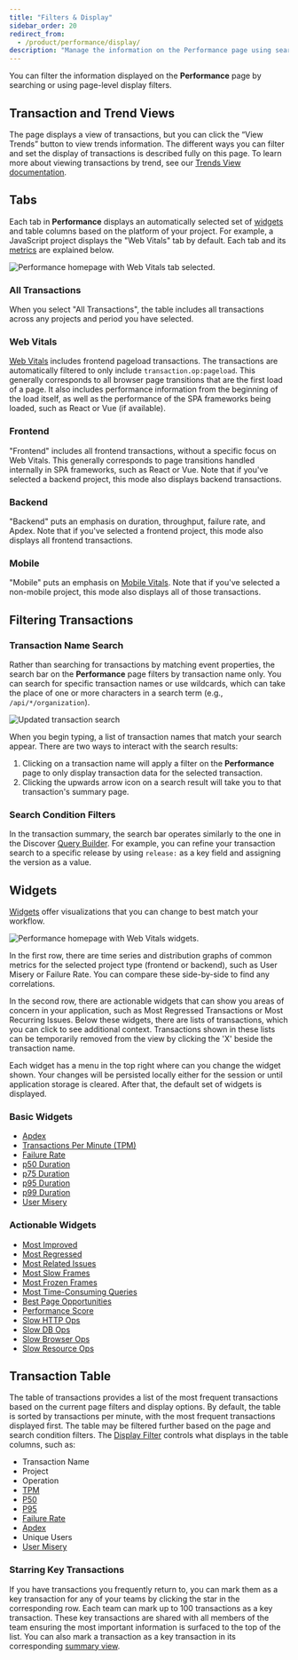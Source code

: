 ```yaml
---
title: "Filters & Display"
sidebar_order: 20
redirect_from:
  - /product/performance/display/
description: "Manage the information on the Performance page using search or page-level display filters to quickly identify performance issues."
---
```


You can filter the information displayed on the **Performance** page by searching or using page-level display filters.

## Transaction and Trend Views

The page displays a view of transactions, but you can click the “View Trends” button to view trends information. The different ways you can filter and set the display of transactions is described fully on this page. To learn more about viewing transactions by trend, see our [Trends View documentation](/product/performance/trends/).

## Tabs

Each tab in **Performance** displays an automatically selected set of [widgets](#widgets) and table columns based on the platform of your project. For example, a JavaScript project displays the "Web Vitals" tab by default. Each tab and its [metrics](/product/performance/metrics/) are explained below.

![Performance homepage with Web Vitals tab selected.](01_full_widget_frontend.png)

### All Transactions

When you select "All Transactions", the table includes all transactions across any projects and period you have selected.

### Web Vitals

[Web Vitals](/product/performance/web-vitals/) includes frontend pageload transactions. The transactions are automatically filtered to only include `transaction.op:pageload`. This generally corresponds to all browser page transitions that are the first load of a page. It also includes performance information from the beginning of the load itself, as well as the performance of the SPA frameworks being loaded, such as React or Vue (if available).

### Frontend

"Frontend" includes all frontend transactions, without a specific focus on Web Vitals. This generally corresponds to page transitions handled internally in SPA frameworks, such as React or Vue. Note that if you've selected a backend project, this mode also displays backend transactions.

### Backend

"Backend" puts an emphasis on duration, throughput, failure rate, and Apdex. Note that if you've selected a frontend project, this mode also displays all frontend transactions.

### Mobile

"Mobile" puts an emphasis on [Mobile Vitals](/product/performance/mobile-vitals/). Note that if you've selected a non-mobile project, this mode also displays all of those transactions.

## Filtering Transactions

### Transaction Name Search

Rather than searching for transactions by matching event properties, the search bar on the **Performance** page filters by transaction name only. You can search for specific transaction names or use wildcards, which can take the place of one or more characters in a search term (e.g., `/api/*/organization`).

![Updated transaction search](transaction-name-search.png)

When you begin typing, a list of transaction names that match your search appear. There are two ways to interact with the search results:

1. Clicking on a transaction name will apply a filter on the **Performance** page to only display transaction data for the selected transaction.
2. Clicking the upwards arrow icon on a search result will take you to that transaction's summary page.

### Search Condition Filters

In the transaction summary, the search bar operates similarly to the one in the Discover [Query Builder](/product/discover-queries/query-builder/#filter-by-search-conditions). For example, you can refine your transaction search to a specific release by using `release:` as a key field and assigning the version as a value.

## Widgets

[Widgets](/product/performance/filters-display/widgets/) offer visualizations that you can change to best match your workflow.

![Performance homepage with Web Vitals widgets.](01_half_widget_frontend.png)

In the first row, there are time series and distribution graphs of common metrics for the selected project type (frontend or backend), such as User Misery or Failure Rate. You can compare these side-by-side to find any correlations.

In the second row, there are actionable widgets that can show you areas of concern in your application, such as Most Regressed Transactions or Most Recurring Issues. Below these widgets, there are lists of transactions, which you can click to see additional context. Transactions shown in these lists can be temporarily removed from the view by clicking the 'X' beside the transaction name.

Each widget has a menu in the top right where can you change the widget shown. Your changes will be persisted locally either for the session or until application storage is cleared. After that, the default set of widgets is displayed.

### Basic Widgets

- [Apdex](/product/performance/metrics/#apdex)
- [Transactions Per Minute (TPM)](/product/performance/metrics/#throughput-total-tpm-tps)
- [Failure Rate](/product/performance/metrics/#failure-rate)
- [p50 Duration](/product/performance/metrics/#p50-threshold)
- [p75 Duration](/product/performance/metrics/#p75-threshold)
- [p95 Duration](/product/performance/metrics/#p95-threshold)
- [p99 Duration](/product/performance/metrics/#p99-threshold)
- [User Misery](/product/performance/metrics/#user-misery)

### Actionable Widgets

- [Most Improved](/product/performance/filters-display/widgets/#most-improved)
- [Most Regressed](/product/performance/filters-display/widgets/#most-regressed)
- [Most Related Issues](/product/performance/filters-display/widgets/#most-related-issues)
- [Most Slow Frames](/product/performance/filters-display/widgets/#most-slow-frames)
- [Most Frozen Frames](/product/performance/filters-display/widgets/#most-frozen-frames)
- [Most Time-Consuming Queries](/product/performance/filters-display/widgets/#most-time-consuming-queries)
- [Best Page Opportunities](/product/performance/filters-display/widgets/#best-page-opportunities)
- [Performance Score](/product/performance/filters-display/widgets/#performance-score)
- [Slow HTTP Ops](/product/performance/filters-display/widgets/#slow-http-ops)
- [Slow DB Ops](/product/performance/filters-display/widgets/#slow-db-ops)
- [Slow Browser Ops](/product/performance/filters-display/widgets/#slow-browser-ops)
- [Slow Resource Ops](/product/performance/filters-display/widgets/#slow-resource-ops)

## Transaction Table

The table of transactions provides a list of the most frequent transactions based on the current page filters and display options. By default, the table is sorted by transactions per minute, with the most frequent transactions displayed first. The table may be filtered further based on the page and search condition filters.
The [Display Filter](#display-filter) controls what displays in the table columns, such as:

- Transaction Name
- Project
- Operation
- [TPM](/product/performance/metrics/#throughput-total-tpm-tps)
- [P50](/product/performance/metrics/#average-transaction-duration)
- [P95](/product/performance/metrics/#p95-threshold)
- [Failure Rate](/product/performance/metrics/#failure-rate)
- [Apdex](/product/performance/metrics/#apdex)
- Unique Users
- [User Misery](/product/performance/metrics/#user-misery)

### Starring Key Transactions

If you have transactions you frequently return to, you can mark them as a key transaction for any of your teams by clicking the star in the corresponding row. Each team can mark up to 100 transactions as a key transaction. These key transactions are shared with all members of the team ensuring the most important information is surfaced to the top of the list. You can also mark a transaction as a key transaction in its corresponding [summary view](/product/performance/transaction-summary/#starring-key-transactions).
